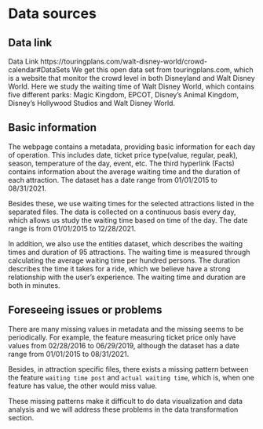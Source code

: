 # Data sources


## Data link

Data Link https://touringplans.com/walt-disney-world/crowd-calendar#DataSets
We get this open data set from touringplans.com, which is a website that monitor the crowd level in both Disneyland and Walt Disney World. Here we study the waiting time of Walt Disney World, which contains five different parks: Magic Kingdom, EPCOT, Disney's Animal Kingdom, Disney's Hollywood Studios and Walt Disney World.

## Basic information

The webpage contains a metadata, providing basic information for each day of operation. This includes date, ticket price type(value, regular, peak), season, temperature of the day, event, etc. The third hyperlink (Facts) contains information about the average waiting time and the duration of each attraction. The dataset has a date range from 01/01/2015 to 08/31/2021.

Besides these, we use waiting times for the selected attractions listed in the separated files. The data is collected on a continuous basis every day, which allows us study the waiting time based on time of the day. The date range is from 01/01/2015 to 12/28/2021.

In addition, we also use the entities dataset, which describes the waiting times and duration of 95 attractions. The waiting time is measured through calculating the average waiting time per hundred persons. The duration describes the time it takes for a ride, which we believe have a strong relationship with the user's experience. The waiting time and duration are both in minutes.

## Foreseeing issues or problems

There are many missing values in metadata and the missing seems to be periodically. For example, the feature measuring ticket price only have values from 02/28/2016 to 06/29/2019, although the dataset has a date range from 01/01/2015 to 08/31/2021.

Besides, in attraction specific files, there exists a missing pattern between the feature `waiting time post` and `actual waiting time`, which is, when one feature has value, the other would miss value.

These missing patterns make it difficult to do data visualization and data analysis and we will address these problems in the data transformation section.
